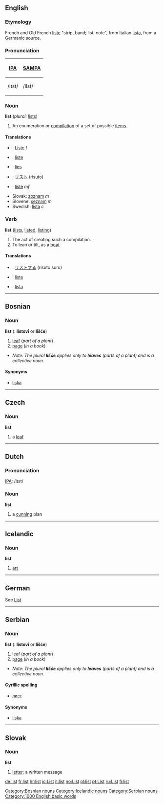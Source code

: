 ==English==

===Etymology===
French and Old French [[liste]] "strip, band; list, note", from Italian [[lista]], from a Germanic source.

===Pronunciation===
{| border=1 cellpadding=5
! [[w:IPA|IPA]] !! [[w:SAMPA|SAMPA]]
|-
| /lɪst/ || /lIst/
|}

===Noun===
'''list'''   (''plural:'' [[lists]])

#An enumeration or [[compilation]] of a set of possible [[item]]s.

====Translations====
{{top}}
<!--languages from A to K go here-->
*{{de}}: [[Liste]] ''f''
*{{fr}}: [[liste]]
*{{li}}: [[lies]]
*{{ja}}: [[リスト]] (risuto)
{{mid}}
<!--languages from L to Z go here-->
*{{no}}: [[liste]] ''mf''
*Slovak: [[zoznam]] ''m''
*Slovene: [[seznam]] ''m''
*Swedish: [[lista]] ''c''
{{bottom}}

===Verb===
'''list'''  ([[lists]], [[listed]], [[listing]])

#The act of creating such a compilation.
#To lean or tilt, as a [[boat]]

====Translations====
{{top}}
*{{ja}}: [[リストする]] (risuto suru)
{{mid}}
*{{no}}: [[liste]]
*{{sv}}: [[lista]]
{{bottom}}

----

==Bosnian==
===Noun===
'''list''' {{m}} {{s}} ({{p}}: '''listovi''' or '''lišće''')
#[[leaf]] (''part of a plant'')
#[[page]] (''in a book'')
*''Note:  The plural '''lišće''' applies only to '''leaves''' (parts of a plant) and is a collective noun.''
====Synonyms====
*[[liska#Bosnian|liska]]
[[Category:Bosnian nouns]]

----

==Czech==
===Noun===
'''list'''
#a [[leaf]]

----

==Dutch==
===Pronunciation===
[[w:IPA|IPA]]: /lɪst/
===Noun===
'''list''' {{f}}
#a [[cunning]] plan

----

==Icelandic==
===Noun===
'''list''' {{f}}
#[[art]]
[[Category:Icelandic nouns]]

----

==German==
See [[List]]

----

==Serbian==
===Noun===
'''list''' {{m}} {{s}} ({{p}}: '''listovi''' or '''lišće''')
#[[leaf]] (''part of a plant'')
#[[page]] (''in a book'')
*''Note:  The plural '''lišće''' applies only to '''leaves''' (parts of a plant) and is a collective noun.''
====Cyrillic spelling====
*[[лист#Serbian|лист]]
====Synonyms====
*[[liska#Serbian|liska]]
[[Category:Serbian nouns]]

----

==Slovak==
===Noun===
'''list'''
#[[letter]]; a written message

[[Category:1000 English basic words]]

[[de:list]]
[[fr:list]]
[[hr:list]]
[[io:List]]
[[it:list]]
[[no:List]]
[[pl:list]]
[[pt:List]]
[[ru:List]]
[[fi:list]]